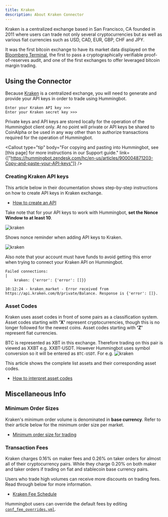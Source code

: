 ```yaml
---
title: Kraken
description: About Kraken Connector
---
```



Kraken is a centralized exchange based in San Francisco, CA founded in 2011 where users can trade not only several cryptocurrencies but as well as various fiat currencies such as USD, CAD, EUR, GBP, CHF and JPY.

It was the first bitcoin exchange to have its market data displayed on the [Bloomberg Terminal](https://www.investopedia.com/terms/b/bloomberg_terminal.asp), the first to pass a cryptographically verifiable proof-of-reserves audit, and one of the first exchanges to offer leveraged bitcoin margin trading.

## Using the Connector

Because [Kraken](https://www.kraken.com/) is a centralized exchange, you will need to generate and provide your API keys in order to trade using Hummingbot.

```
Enter your Kraken API key >>>
Enter your Kraken secret key >>>
```

Private keys and API keys are stored locally for the operation of the Hummingbot client only. At no point will private or API keys be shared to CoinAlpha or be used in any way other than to authorize transactions required for the operation of Hummingbot.

<Callout type="tip" body="For copying and pasting into Hummingbot, see [this page] for more instructions in our Support guide." link={["https://hummingbot.zendesk.com/hc/en-us/articles/900004871203-Copy-and-paste-your-API-keys"]} />

### Creating Kraken API keys

This article below in their documentation shows step-by-step instructions on how to create API keys in Kraken exchange.

- [How to create an API](https://support.kraken.com/hc/en-us/articles/360000919966-How-to-generate-an-API-key-pair-)

Take note that for your API keys to work with Hummingbot, **set the Nonce Window to at least 10**.

![kraken](/img/kraken_nonce_window.png)

<Callout type="warning" body="For API key permissions, we recommend using only #Orders & Trades# enabled API keys; enabling #withdraw, transfer, or the equivalent# is unnecessary for current Hummingbot strategies." />

Shows nonce reminder when adding API keys to Kraken.

![kraken](/img/kraken_nonce.png)

Also note that your account must have funds to avoid getting this error when trying to connect your Kraken API on Hummingbot.

```
Failed connections:                                                                                      |
    kraken: {'error': {'error': []}}

10:12:24 - kraken_market - Error received from https://api.kraken.com/0/private/Balance. Response is {'error': []}.
```

### Asset Codes

Kraken uses asset codes in front of some pairs as a classification system. Asset codes starting with **'X'** represent cryptocurrencies, though this is no longer followed for the newest coins. Asset codes starting with **'Z'** represent fiat currencies.

BTC is represented as XBT in this exchange. Therefore trading on this pair is viewed as XXBT e.g. XXBT-USDT. However Hummingbot uses symbol conversion so it will be entered as `BTC-USDT`. For e.g.
![kraken](/img/kraken_sample.png)

This article shows the complete list assets and their corresponding asset codes.

- [How to interpret asset codes](https://support.kraken.com/hc/en-us/articles/360001185506-How-to-interpret-asset-codes)

## Miscellaneous Info

### Minimum Order Sizes

Kraken's minimum order volume is denominated in **base currency**. Refer to their article below for the minimum order size per market.

- [Minimum order size for trading](https://support.kraken.com/hc/en-us/articles/205893708-Minimum-order-size-volume-for-trading)

### Transaction Fees

Kraken charges 0.16% on maker fees and 0.26% on taker orders for almost all of their cryptocurrency pairs. While they charge 0.20% on both maker and taker orders if trading on fiat and stablecoin base currency pairs.

Users who trade high volumes can receive more discounts on trading fees. Read through below for more information.

- [Kraken Fee Schedule](https://www.kraken.com/features/fee-schedule)

Hummingbot users can override the default fees by editing [`conf_fee_overrides.yml`](/operation/adv-command-ref/#fee-override).
